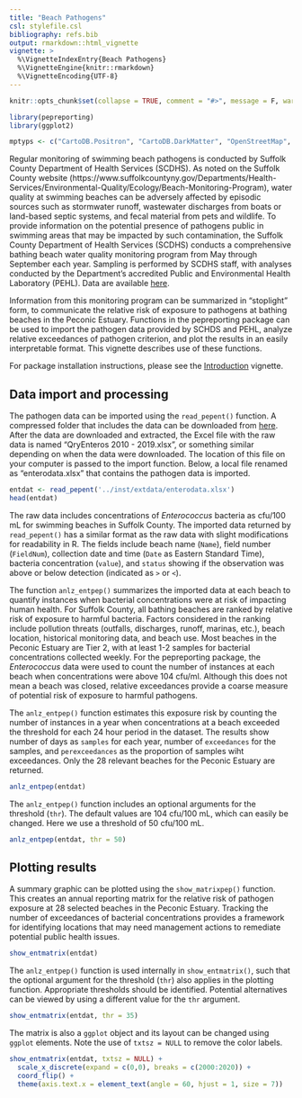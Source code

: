 ```yaml
---
title: "Beach Pathogens"
csl: stylefile.csl
bibliography: refs.bib
output: rmarkdown::html_vignette
vignette: >
  %\VignetteIndexEntry{Beach Pathogens}
  %\VignetteEngine{knitr::rmarkdown}
  %\VignetteEncoding{UTF-8}
---
```


```r
knitr::opts_chunk$set(collapse = TRUE, comment = "#>", message = F, warning = F, fig.align = 'center')

library(pepreporting)
library(ggplot2)

mptyps <- c("CartoDB.Positron", "CartoDB.DarkMatter", "OpenStreetMap", "Esri.WorldImagery", "OpenTopoMap")
```

Regular monitoring of swimming beach pathogens is conducted by Suffolk County Department of Health Services (SCDHS).  As noted on the Suffolk County website (https://www.suffolkcountyny.gov/Departments/Health-Services/Environmental-Quality/Ecology/Beach-Monitoring-Program), water quality at swimming beaches can be adversely affected by episodic sources such as stormwater runoff, wastewater discharges from boats or land-based septic systems, and fecal material from pets and wildlife. To provide information on the potential presence of pathogens public in swimming areas that may be impacted by such contamination, the Suffolk County Department of Health Services (SCDHS) conducts a comprehensive bathing beach water quality monitoring program from May through September each year. Sampling is performed by SCDHS staff, with analyses conducted by the Department’s accredited Public and Environmental Health Laboratory (PEHL). Data are available [here](https://gisportal.suffolkcountyny.gov/gis/home/item.html?id=025cb4dadb57413980dbd7e760b94da8).

Information from this monitoring program can be summarized in "stoplight" form, to communicate the relative risk of exposure to pathogens at bathing beaches in the Peconic Estuary. Functions in the pepreporting package can be used to import the pathogen data provided by SCHDS and PEHL, analyze relative exceedances of pathogen criterion, and plot the results in an easily interpretable format.  This vignette describes use of these functions.

For package installation instructions, please see the [Introduction](https://tbep-tech.github.io/pepreporting/articles/Introduction.html) vignette. 

## Data import and processing

The pathogen data can be imported using the `read_pepent()` function. A compressed folder that includes the data can be downloaded from [here](https://gisportal.suffolkcountyny.gov/gis/home/item.html?id=025cb4dadb57413980dbd7e760b94da8).  After the data are downloaded and extracted, the Excel file with the raw data is named "QryEnteros 2010 - 2019.xlsx", or something similar depending on when the data were downloaded.  The location of this file on your computer is passed to the import function. Below, a local file renamed as "enterodata.xlsx" that contains the pathogen data is imported. 

```r
entdat <- read_pepent('../inst/extdata/enterodata.xlsx')
head(entdat)
```

The raw data includes concentrations of *Enterococcus* bacteria as cfu/100 mL for swimming beaches in Suffolk County.  The imported data returned by `read_pepent()` has a similar format as the raw data with slight modifications for readability in R.  The fields include beach name (`Name`), field number (`FieldNum`), collection date and time (`Date` as Eastern Standard Time), bacteria concentration (`value`), and `status` showing if the observation was above or below detection (indicated as `>` or `<`).  

The function `anlz_entpep()` summarizes the imported data at each beach to quantify instances when bacterial concentrations were at risk of impacting human health. For Suffolk County, all bathing beaches are ranked by relative risk of exposure to harmful bacteria. Factors considered in the ranking include pollution threats (outfalls, discharges, runoff, marinas, etc.), beach location, historical monitoring data, and beach use.  Most beaches in the Peconic Estuary are Tier 2, with at least 1-2 samples for bacterial concentrations collected weekly. For the pepreporting package, the *Enterococcus* data were used to count the number of instances at each beach when concentrations were above 104 cfu/ml.  Although this does not mean a beach was closed, relative exceedances provide a coarse measure of potential risk of exposure to harmful pathogens. 

The `anlz_entpep()` function estimates this exposure risk by counting the number of instances in a year when concentrations at a beach exceeded the threshold for each 24 hour period in the dataset.  The results show number of days as `samples` for each year, number of `exceedances` for the samples, and `perexceedances` as the proportion of samples wiht exceedances. Only the 28 relevant beaches for the Peconic Estuary are returned.

```r
anlz_entpep(entdat)
```

The `anlz_entpep()` function includes an optional arguments for the threshold (`thr`).  The default values are 104 cfu/100 mL, which can easily be changed. Here we use a threshold of 50 cfu/100 mL.

```r
anlz_entpep(entdat, thr = 50)
```

## Plotting results

A summary graphic can be plotted using the `show_matrixpep()` function. This creates an annual reporting matrix for the relative risk of pathogen exposure at 28 selected beaches in the Peconic Estuary. Tracking the number of exceedances of bacterial concentrations provides a framework for identifying locations that may need management actions to remediate potential public health issues.  

```r
show_entmatrix(entdat)
```

The `anlz_entpep()` function is used internally in `show_entmatrix()`, such that the optional argument for the threshold (`thr`) also applies in the plotting function.  Appropriate thresholds should be identified. Potential alternatives can be viewed by using a different value for the `thr` argument. 

```r
show_entmatrix(entdat, thr = 35)
```

The matrix is also a `ggplot` object and its layout can be changed using `ggplot` elements. Note the use of `txtsz = NULL` to remove the color labels. 

```r
show_entmatrix(entdat, txtsz = NULL) +
  scale_x_discrete(expand = c(0,0), breaks = c(2000:2020)) + 
  coord_flip() +
  theme(axis.text.x = element_text(angle = 60, hjust = 1, size = 7))
```

